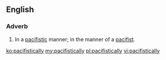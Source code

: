 ==English==

===Adverb===
{{en-adv}}
# In a [[pacifistic]] manner; in the manner of a [[pacifist]].

[[ko:pacifistically]]
[[my:pacifistically]]
[[pl:pacifistically]]
[[vi:pacifistically]]